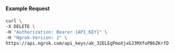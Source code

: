 #### Example Request

```bash
curl \
-X DELETE \
-H "Authorization: Bearer {API_KEY}" \
-H "Ngrok-Version: 2" \
https://api.ngrok.com/api_keys/ak_32ELEgPmoXjxGJ3MXfoPBbZKrfD
```
